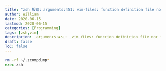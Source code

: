 ```yaml
---
title: "zsh 报错: arguments:451: vim-files: function definition file not found"
author: William
date: 2020-06-15
lastmod: 2020-06-15
categories: [Programming]
tags: [zsh,vim]
description: _arguments:451: _vim_files: function definition file not found。
draft: false
ToC: false
---
```




```bash
rm -rf ~/.zcompdump*
exec zsh
```

